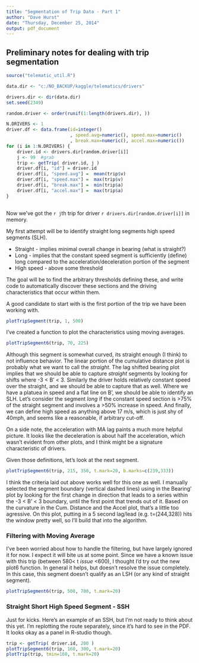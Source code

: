 ```yaml
---
title: "Segmentation of Trip Data - Part 1"
author: "Dave Hurst"
date: "Thursday, December 25, 2014"
output: pdf_document
---
```


## Preliminary notes for dealing with trip segmentation

```r
source("telematic_util.R")

data.dir <- "c:/NO_BACKUP/kaggle/telematics/drivers"

drivers.dir <- dir(data.dir)
set.seed(2349)

random.driver <- order(runif(1:length(drivers.dir), ))

N.DRIVERS <- 1
driver.df <- data.frame(id=integer()
                        , speed.avg=numeric(), speed.max=numeric()
                        , break.max=numeric(), accel.max=numeric())
for (i in 1:N.DRIVERS) {
    driver.id <- drivers.dir[random.driver[i]]
    j <- 99  #grab
    trip <- getTrip( driver.id, j )
    driver.df[i, "id"] = driver.id
    driver.df[i, "speed.avg"] =  mean(trip$v)
    driver.df[i, "speed.max"] =  max(trip$v)
    driver.df[i, "break.max"] =  min(trip$a)
    driver.df[i, "accel.max"] =  max(trip$a)
}    
    
```
Now we've got the `r j`th trip for driver `r drivers.dir[random.driver[i]]` in memory. 

My first attempt will be to identify straight long segments high speed segments (SLH).    

* Straight - implies minimal overall change in bearing (what is straight?)   
* Long - implies that the constant speed segment is sufficiently (define) long compared to the acceleration/deceleration portion of the segment  
* High speed - above some threshold  

The goal will be to find the arbitrary thresholds defining these, and write code to automatically discover these sections and the driving characteristics that occur within them.

A good candidate to start with is the first portion of the trip we have been working with.
```r
plotTripSegment(trip, 1, 500)
```  

I've created a function to plot the characteristics using moving averages.
```r
plotTripSegment6(trip, 70, 225)
```  

Although this segment is somewhat curved, its straight enough (I think) to not influence behavior.  The linear portion of the cumulative distance plot is probably what we want to call the *straight*.  The lag shifted bearing plot implies that we should be able to capture *straight* segments by looking for shifts where -3 < B' < 3.  Similarly the driver holds relatively constant speed over the straight, and we should be able to capture that as well.  Where we have a platuea in speed and a flat line on B', we should be able to identify an SLH.  Let's consider the segment *long* if the constant speed section is >75% of the straight segment and involves a >50% increase in speed. And finally, we can define high speed as anything above 17 m/s, which is just shy of 40mph, and seems like a reasonable, if arbitrary cut-off.

On a side note, the acceleration with MA lag paints a much more helpful picture.  It looks like the deceleration is about half the acceleration, which wasn't evident from other plots, and I think might be a signature characteristic of drivers.

Given those definitions, let's look at the next segment.
```r
plotTripSegment6(trip, 215, 350, t.mark=20, b.marks=c(239,333))
```  

I think the criteria laid out above works well for this one as well.  I manually selected the segment boundary (vertical dashed lines) using in the Bearing' plot by looking for the first change in direction that leads to a series within the -3 < B' < 3 boundary, until the first point that trends out of it.  Based on the curvature in the Cum. Distance and the Accel plot, that's a little too agressive.  On this plot, putting in a 5 second lag/lead (e.g. t=(244,328)) hits the window pretty well, so I'll build that into the algorithm.

### Filtering with Moving Average

I've been worried about how to handle the filtering, but have largely ignored it for now. I expect it will bite us at some point.  Since we have a known issue with this trip (between 580< t _issue_ <600), I thought I'd try out the new plot6 function.  In general it helps, but doesn't resolve the issue completely.  In this case, this segment doesn't qualify as an LSH (or any kind of straight segment).
```r
plotTripSegment6(trip, 500, 700, t.mark=20)

```  

### Straight Short High Speed Segment - SSH

Just for kicks.  Here's an example of an SSH, but I'm not ready to think about this yet. 
I'm replotting the route separately, since it's hard to see in the PDF.  It looks okay as a panel in R-studio though.
```r
trip <- getTrip( driver.id, 200 )
plotTripSegment6(trip, 160, 300, t.mark=20)
plotTrip(trip, tmin=160, t.mark=20)
```

